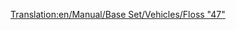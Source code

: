 [[Translation:en/Manual/Base Set/Vehicles/Floss "47"]]
{{de/Züge|Image=[[File:en/Floss47.png]]
|Name=Floss "47"
|Kosten=£21,093 ($42.186)
|Geschwindigkeit=160 km/h (100 mph)
|Gewicht=112 t
|Leistung=2.616 PS (1.924 kW)
|Betriebskosten=£2,132 ($4.264)
|Entwurf=1962
|Betriebsdauer=22
|Platz=k.A
|Beschreibung=
|Reales-Leben=[http://en.wikipedia.org/wiki/British_Rail_Class_47 British Rail Class 47] (englisch)
}}